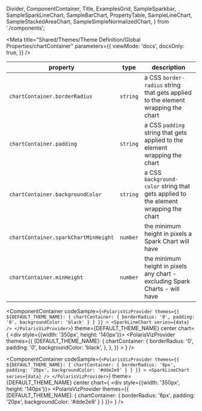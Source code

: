 
  Divider,
  ComponentContainer,
  Title,
  ExamplesGrid,
  SampleSparkbar,
  SampleSparkLineChart,
  SampleBarChart,
  PropertyTable,
  SampleLineChart,
  SampleStackedAreaChart,
  SampleSimpleNormalizedChart,
} from './components';

<Meta
  title="Shared/Themes/Theme Definition/Global Properties/chartContainer"
  parameters={{
    viewMode: 'docs',
    docsOnly: true,
  }}
/>

<Title>✍️ Theme Definition</Title>

<Title type="h3">
  <code>chartContainer</code>
</Title>

| property                                        | type                | description                                                                                    |
| ----------------------------------------------- | ------------------- | ---------------------------------------------------------------------------------------------- |
| <code>chartContainer.borderRadius</code>        | <code>string</code> | a CSS <code>border-radius</code> string that gets applied to the element wrapping the chart    |
| <code>chartContainer.padding</code>             | <code>string</code> | a CSS <code>padding</code> string that gets applied to the element wrapping the chart          |
| <code>chartContainer.backgroundColor</code>     | <code>string</code> | a CSS <code>background-color</code> string that gets applied to the element wrapping the chart |
| <code>chartContainer.sparkChartMinHeight</code> | <code>number</code> | the minimum height in pixels a Spark Chart will have                                           |
| <code>chartContainer.minHeight</code>           | <code>number</code> | the minimum height in pixels any chart - excluding Spark Charts - will have                    |

<Title type="h4">Examples:</Title>

<ExamplesGrid>

<ComponentContainer
  codeSample={`
    <PolarisVizProvider
      themes={{
        ${DEFAULT_THEME_NAME}: {
          chartContainer: {
            borderRadius: '0',
            padding: '0',
            backgroundColor: 'black'
          }
        }
      }}
    >
      <SparkLineChart series={data} />
    </PolarisVizProvider>
    `}
  theme={DEFAULT_THEME_NAME}
  center
  chart={
    <div style={{width: '350px', height: '140px'}}>
      <PolarisVizProvider
        themes={{
          [DEFAULT_THEME_NAME]: {
            chartContainer: {
              borderRadius: '0',
              padding: '0',
              backgroundColor: 'black',
            },
          },
        }}
      >
        <SampleSparkLineChart />
      </PolarisVizProvider>
    </div>
  }
/>

  <ComponentContainer
    codeSample={`
    <PolarisVizProvider
      themes={{
        ${DEFAULT_THEME_NAME}: {
          chartContainer: {
            borderRadius: '8px',
            padding: '20px',
            backgroundColor: '#dde2e9'
          }
        }
      }}
    >
      <SparkLineChart series={data} />
    </PolarisVizProvider>
    `}
    theme={DEFAULT_THEME_NAME}
    center
    chart={
      <div style={{width: '350px', height: '140px'}}>
      <PolarisVizProvider themes={{
        [DEFAULT_THEME_NAME]: {
          chartContainer: {
            borderRadius: '8px',
            padding: '20px',
            backgroundColor: '#dde2e9'
          }
        }
      }}>
        <SampleSparkLineChart/>
    </PolarisVizProvider>
      </div>
    }
  />
</ExamplesGrid>
